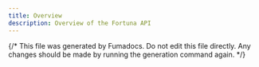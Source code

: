 ```yaml
---
title: Overview
description: Overview of the Fortuna API
---
```


{/* This file was generated by Fumadocs. Do not edit this file directly. Any changes should be made by running the generation command again. */}

<Cards>
  <Card
    href="/openapi/fortuna/chain_ids"
    title="Get the list of supported chain ids"
    description="Get the list of supported chain ids"
  />
  <Card
    href="/openapi/fortuna/revelation"
    title="Reveal the random value for a given sequence number and blockchain."
    description="Reveal the random value for a given sequence number and blockchain.\n\nGiven a sequence number, retrieve the corresponding random value that this provider has committed to.\nThis endpoint will not return the random value unless someone has requested the sequence number on-chain.\n\nEvery blockchain supported by this service has a distinct sequence of random numbers and chain_id.\nCallers must pass the appropriate chain_id to ensure they fetch the correct random number."
  />
  <Card
    href="/openapi/fortuna/explorer"
    title="Returns the logs of all requests captured by the keeper."
    description="Returns the logs of all requests captured by the keeper.\n\nThis endpoint allows you to filter the logs by a specific network ID, a query string (which can be a transaction hash, sender address, or sequence number), and a time range.\nThis is useful for debugging and monitoring the requests made to the Entropy contracts on various chains."
  />
</Cards>
